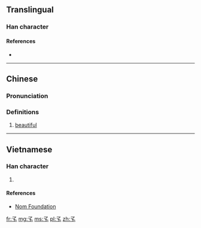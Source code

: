 {{also|孑|子}}
==Translingual==

===Han character===
{{Han char|rn=39|rad=子|as=00|sn=3|var=3|four=17400|canj=NNO}}

====References====
* {{Han ref|kx=0277.081|hdz=21008.020|uh=5B53|ud=23379|bh=A46E|bd=42094}}

----

==Chinese==
{{zh-forms}}

===Pronunciation===
{{zh-pron
|m=jué
|c=kyut3
|mc=y
|oc=y
|ma=
|cat=a
}}

===Definitions===
# [[beautiful]]

----

==Vietnamese==

===Han character===
{{vi-hantu|[[quyết]]|rs=子00}}

# {{defn|lang=vi|sort=子00}}

====References====
* [http://nomfoundation.org/common/nom_details.php?codepoint=5b53 Nom Foundation]

[[fr:孓]]
[[mg:孓]]
[[ms:孓]]
[[pl:孓]]
[[zh:孓]]
